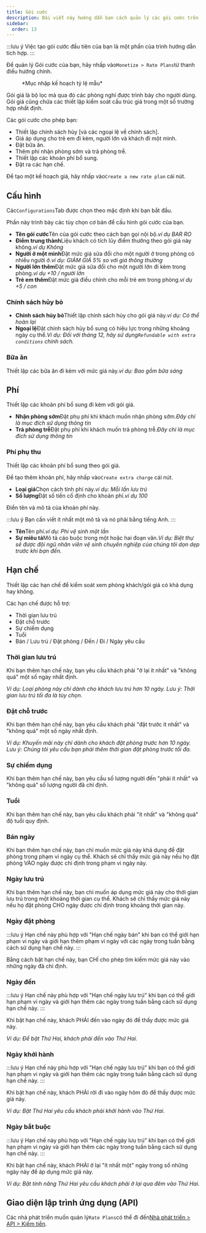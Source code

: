 ```yaml
---
title: Gói cước
description: Bài viết này hướng dẫn bạn cách quản lý các gói cước trên Wink.
sidebar:
  order: 13
---
```


:::lưu ý
Việc tạo gói cước đầu tiên của bạn là một phần của trình hướng dẫn tích hợp.
:::

Để quản lý Gói cước của bạn, hãy nhấp vào`Monetize > Rate Plans`từ thanh điều hướng chính.

<figure>
  <CloudinaryImage width="350" height="559" resize="scale" quality="best" alt="Kế hoạch giá" src="academy/rate-plan" errorImage="noimage_opaque_nyrtl0.png" />

  <figcaption>*Mục nhập kế hoạch tỷ lệ mẫu*</figcaption>
</figure>


Gói giá là bộ lọc mà qua đó các phòng nghỉ được trình bày cho người dùng.
Gói giá cũng chứa các thiết lập kiểm soát cấu trúc giá trong một số trường hợp nhất định.

Các gói cước cho phép bạn:

* Thiết lập chính sách hủy \[và các ngoại lệ về chính sách].
* Giá áp dụng cho trẻ em đi kèm, người lớn và khách đi một mình.
* Đặt bữa ăn.
* Thêm phí nhận phòng sớm và trả phòng trễ.
* Thiết lập các khoản phí bổ sung.
* Đặt ra các hạn chế.

Để tạo một kế hoạch giá, hãy nhấp vào`Create a new rate plan` cái nút.

## Cấu hình

Các`Configurations`Tab được chọn theo mặc định khi bạn bắt đầu.

Phần này trình bày các tùy chọn cơ bản để cấu hình gói cước của bạn.

* **Tên gói cước**Tên của gói cước theo cách bạn gọi nội bộ.*ví dụ BAR RO*
* **Điểm trung thành**Liệu khách có tích lũy điểm thưởng theo gói giá này không.*ví dụ Không*
* **Người ở một mình**Đặt mức giá sửa đổi cho một người ở trong phòng có nhiều người ở.*ví dụ: GIẢM GIÁ 5% so với giá thông thường*
* **Người lớn thêm**Đặt mức giá sửa đổi cho một người lớn đi kèm trong phòng.*ví dụ +10 / người lớn*
* **Trẻ em thêm**Đặt mức giá điều chỉnh cho mỗi trẻ em trong phòng.*ví dụ +5 / con*

### Chính sách hủy bỏ

* **Chính sách hủy bỏ**Thiết lập chính sách hủy cho gói giá này.*ví dụ: Có thể hoàn lại*
* **Ngoại lệ**Đặt chính sách hủy bổ sung có hiệu lực trong những khoảng ngày cụ thể.*Ví dụ: Đối với tháng 12, hãy sử dụng`Refundable with extra conditions` chính sách.*

### Bữa ăn

Thiết lập các bữa ăn đi kèm với mức giá này.*ví dụ: Bao gồm bữa sáng*

## Phí

Thiết lập các khoản phí bổ sung đi kèm với gói giá.

* **Nhận phòng sớm**Đặt phụ phí khi khách muốn nhận phòng sớm.*Đây chỉ là mục đích sử dụng thông tin*
* **Trả phòng trễ**Đặt phụ phí khi khách muốn trả phòng trễ.*Đây chỉ là mục đích sử dụng thông tin*

### Phí phụ thu

Thiết lập các khoản phí bổ sung theo gói giá.

Để tạo thêm khoản phí, hãy nhấp vào`Create extra charge` cái nút.

* **Loại giá**Chọn cách tính phí này.*ví dụ: Mỗi lần lưu trú*
* **Số lượng**Đặt số tiền cố định cho khoản phí.*ví dụ 100*

Điền tên và mô tả của khoản phí này.

:::lưu ý
Bạn cần viết ít nhất một mô tả và nó phải bằng tiếng Anh.
:::

* **Tên**Tên phí.*ví dụ: Phí vệ sinh một lần*
* **Sự miêu tả**Mô tả cáo buộc trong một hoặc hai đoạn văn.*Ví dụ: Biệt thự sẽ được đội ngũ nhân viên vệ sinh chuyên nghiệp của chúng tôi dọn dẹp trước khi bạn đến.*

## Hạn chế

Thiết lập các hạn chế để kiểm soát xem phòng khách/gói giá có khả dụng hay không.

Các hạn chế được hỗ trợ:

* Thời gian lưu trú
* Đặt chỗ trước
* Sự chiếm dụng
* Tuổi
* Bán / Lưu trú / Đặt phòng / Đến / Đi / Ngày yêu cầu

### Thời gian lưu trú

Khi bạn thêm hạn chế này, bạn yêu cầu khách phải "ở lại ít nhất" và "không quá" một số ngày nhất định.

*Ví dụ: Loại phòng này chỉ dành cho khách lưu trú hơn 10 ngày. Lưu ý: Thời gian lưu trú tối đa là tùy chọn.*

### Đặt chỗ trước

Khi bạn thêm hạn chế này, bạn yêu cầu khách phải "đặt trước ít nhất" và "không quá" một số ngày nhất định.

*Ví dụ: Khuyến mãi này chỉ dành cho khách đặt phòng trước hơn 10 ngày. Lưu ý: Chúng tôi yêu cầu bạn phải thêm thời gian đặt phòng trước tối đa.*

### Sự chiếm dụng

Khi bạn thêm hạn chế này, bạn yêu cầu số lượng người đến "phải ít nhất" và "không quá" số lượng người đã chỉ định.

### Tuổi

Khi bạn thêm hạn chế này, bạn yêu cầu khách phải "ít nhất" và "không quá" độ tuổi quy định.

### Bán ngày

Khi bạn thêm hạn chế này, bạn chỉ muốn mức giá này khả dụng để đặt phòng trong phạm vi ngày cụ thể. Khách sẽ chỉ thấy mức giá này nếu họ đặt phòng VÀO ngày được chỉ định trong phạm vi ngày này.

### Ngày lưu trú

Khi bạn thêm hạn chế này, bạn chỉ muốn áp dụng mức giá này cho thời gian lưu trú trong một khoảng thời gian cụ thể. Khách sẽ chỉ thấy mức giá này nếu họ đặt phòng CHO ngày được chỉ định trong khoảng thời gian này.

### Ngày đặt phòng

:::lưu ý
Hạn chế này phù hợp với "Hạn chế ngày bán" khi bạn có thể giới hạn phạm vi ngày và giới hạn thêm phạm vi ngày với các ngày trong tuần bằng cách sử dụng hạn chế này.
:::

Bằng cách bật hạn chế này, bạn CHỈ cho phép tìm kiếm mức giá này vào những ngày đã chỉ định.

### Ngày đến

:::lưu ý
Hạn chế này phù hợp với "Hạn chế ngày lưu trú" khi bạn có thể giới hạn phạm vi ngày và giới hạn thêm các ngày trong tuần bằng cách sử dụng hạn chế này.
:::

Khi bật hạn chế này, khách PHẢI đến vào ngày đó để thấy được mức giá này.

*Ví dụ: Để bật Thứ Hai, khách phải đến vào Thứ Hai.*

### Ngày khởi hành

:::lưu ý
Hạn chế này phù hợp với "Hạn chế ngày lưu trú" khi bạn có thể giới hạn phạm vi ngày và giới hạn thêm các ngày trong tuần bằng cách sử dụng hạn chế này.
:::

Khi bật hạn chế này, khách PHẢI rời đi vào ngày hôm đó để thấy được mức giá này.

*Ví dụ: Bật Thứ Hai yêu cầu khách phải khởi hành vào Thứ Hai.*

### Ngày bắt buộc

:::lưu ý
Hạn chế này phù hợp với "Hạn chế ngày lưu trú" khi bạn có thể giới hạn phạm vi ngày và giới hạn thêm các ngày trong tuần bằng cách sử dụng hạn chế này.
:::

Khi bật hạn chế này, khách PHẢI ở lại "ít nhất một" ngày trong số những ngày này để áp dụng mức giá này.

*Ví dụ: Bật tính năng Thứ Hai yêu cầu khách phải ở lại qua đêm vào Thứ Hai.*

## Giao diện lập trình ứng dụng (API)

Các nhà phát triển muốn quản lý`Rate Plans`có thể đi đến[Nhà phát triển > API > Kiếm tiền](/developers/apis/#monetize-api).

